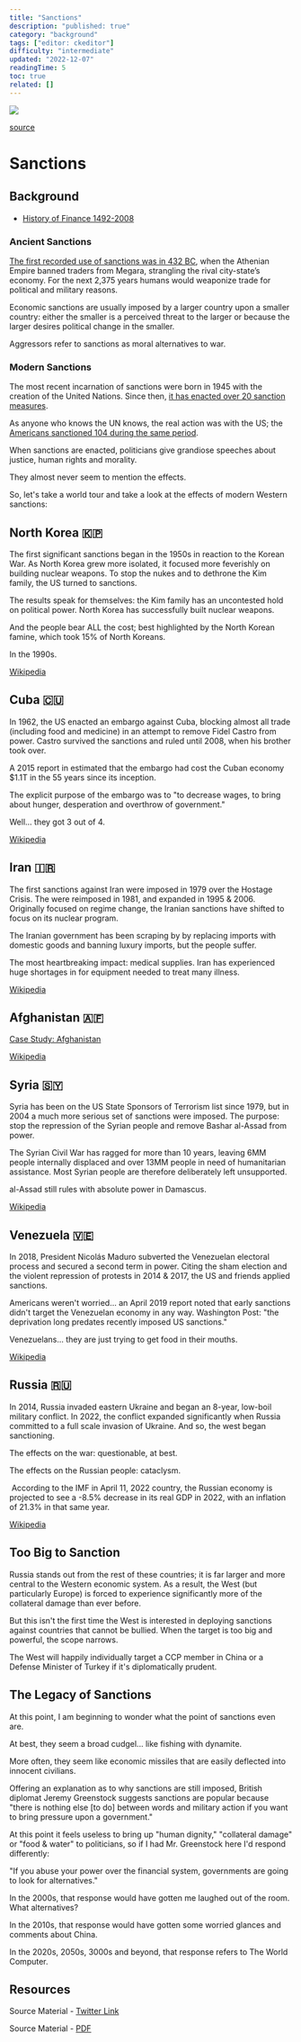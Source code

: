 ```yaml
---
title: "Sanctions"
description: "published: true"
category: "background"
tags: ["editor: ckeditor"]
difficulty: "intermediate"
updated: "2022-12-07"
readingTime: 5
toc: true
related: []
---
```


![](/images/sanctions-banner.jpg)

[source](https://www.imf.org/en/Publications/fandd/issues/2022/06/the-sanctions-weapon-mulder)

# Sanctions

## Background

*   [History of Finance 1492-2008](/background/history-finance)

### Ancient Sanctions

[The first recorded use of sanctions was in 432 BC](https://en.wikipedia.org/wiki/Megarian_Decree), when the Athenian Empire banned traders from Megara, strangling the rival city-state’s economy. For the next 2,375 years humans would weaponize trade for political and military reasons.

Economic sanctions are usually imposed by a larger country upon a smaller country: either the smaller is a perceived threat to the larger or because the larger desires political change in the smaller. 

Aggressors refer to sanctions as moral alternatives to war.

### Modern Sanctions

The most recent incarnation of sanctions were born in 1945 with the creation of the United Nations. Since then, [it has enacted over 20 sanction measures](https://www.un.org/securitycouncil/sanctions/information). 

As anyone who knows the UN knows, the real action was with the US; the [Americans sanctioned 104 during the same period](https://en.wikipedia.org/wiki/United_States_sanctions).

When sanctions are enacted, politicians give grandiose speeches about justice, human rights and morality. 

They almost never seem to mention the effects. 

So, let's take a world tour and take a look at the effects of modern Western sanctions:

## North Korea 🇰🇵

The first significant sanctions began in the 1950s in reaction to the Korean War. As North Korea grew more isolated, it focused more feverishly on building nuclear weapons. To stop the nukes and to dethrone the Kim family, the US turned to sanctions. 

The results speak for themselves: the Kim family has an uncontested hold on political power. North Korea has successfully built nuclear weapons. 

And the people bear ALL the cost; best highlighted by the North Korean famine, which took 15% of North Koreans. 

In the 1990s.

[Wikipedia](https://en.wikipedia.org/wiki/Sanctions_against_North_Korea)

## Cuba 🇨🇺

In 1962, the US enacted an embargo against Cuba, blocking almost all trade (including food and medicine) in an attempt to remove Fidel Castro from power. Castro survived the sanctions and ruled until 2008, when his brother took over. 

A 2015 report in estimated that the embargo had cost the Cuban economy $1.1T in the 55 years since its inception. 

The explicit purpose of the embargo was to "to decrease wages, to bring about hunger, desperation and overthrow of government." 

Well... they got 3 out of 4.

[Wikipedia](https://en.wikipedia.org/wiki/United_States_embargo_against_Cuba)

## Iran 🇮🇷

The first sanctions against Iran were imposed in 1979 over the Hostage Crisis. The were reimposed in 1981, and expanded in 1995 & 2006. Originally focused on regime change, the Iranian sanctions have shifted to focus on its nuclear program. 

The Iranian government has been scraping by by replacing imports with domestic goods and banning luxury imports, but the people suffer. 

The most heartbreaking impact: medical supplies. Iran has experienced huge shortages in for equipment needed to treat many illness.

[Wikipedia](https://en.wikipedia.org/wiki/Sanctions_against_Iran)

## Afghanistan 🇦🇫

[Case Study: Afghanistan](/background/sanctions/afghanistan)

[Wikipedia](https://en.wikipedia.org/wiki/Sanctions_against_Afghanistan)

## Syria 🇸🇾

Syria has been on the US State Sponsors of Terrorism list since 1979, but in 2004 a much more serious set of sanctions were imposed. The purpose: stop the repression of the Syrian people and remove Bashar al-Assad from power. 

The Syrian Civil War has ragged for more than 10 years, leaving 6MM people internally displaced and over 13MM people in need of humanitarian assistance. Most Syrian people are therefore deliberately left unsupported. 

al-Assad still rules with absolute power in Damascus.

[Wikipedia](https://en.wikipedia.org/wiki/Sanctions_against_Syria)

## Venezuela 🇻🇪

In 2018, President Nicolás Maduro subverted the Venezuelan electoral process and secured a second term in power. Citing the sham election and the violent repression of protests in 2014 & 2017, the US and friends applied sanctions. 

Americans weren't worried... an April 2019 report noted that early sanctions didn't target the Venezuelan economy in any way. Washington Post: "the deprivation long predates recently imposed US sanctions." 

Venezuelans... they are just trying to get food in their mouths.

[Wikipedia](https://en.wikipedia.org/wiki/International_sanctions_during_the_Venezuelan_crisis)

## Russia 🇷🇺

In 2014, Russia invaded eastern Ukraine and began an 8-year, low-boil military conflict. In 2022, the conflict expanded significantly when Russia committed to a full scale invasion of Ukraine. And so, the west began sanctioning. 

The effects on the war: questionable, at best. 

The effects on the Russian people: cataclysm.

 According to the IMF in April 11, 2022 country, the Russian economy is projected to see a -8.5% decrease in its real GDP in 2022, with an inflation of 21.3% in that same year. 

[Wikipedia](https://en.wikipedia.org/wiki/International_sanctions_during_the_Russo-Ukrainian_War)

## Too Big to Sanction

Russia stands out from the rest of these countries; it is far larger and more central to the Western economic system. As a result, the West (but particularly Europe) is forced to experience significantly more of the collateral damage than ever before.

But this isn't the first time the West is interested in deploying sanctions against countries that cannot be bullied. When the target is too big and powerful, the scope narrows. 

The West will happily individually target a CCP member in China or a Defense Minister of Turkey if it's diplomatically prudent.

## The Legacy of Sanctions

At this point, I am beginning to wonder what the point of sanctions even are. 

At best, they seem a broad cudgel... like fishing with dynamite. 

More often, they seem like economic missiles that are easily deflected into innocent civilians.

Offering an explanation as to why sanctions are still imposed, British diplomat Jeremy Greenstock suggests sanctions are popular because "there is nothing else \[to do\] between words and military action if you want to bring pressure upon a government."

At this point it feels useless to bring up "human dignity," "collateral damage" or "food & water" to politicians, so if I had Mr. Greenstock here I'd respond differently: 

"If you abuse your power over the financial system, governments are going to look for alternatives."

In the 2000s, that response would have gotten me laughed out of the room. What alternatives? 

In the 2010s, that response would have gotten some worried glances and comments about China. 

In the 2020s, 2050s, 3000s and beyond, that response refers to The World Computer.

## Resources

Source Material - [Twitter Link](https://twitter.com/SalomonCrypto/status/1560711041654239234)

Source Material - [PDF](/twitter-pdf-2022-08-19_sanctions.pdf)
